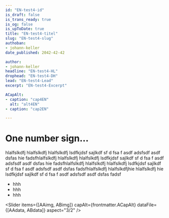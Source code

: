 ```yaml
---
id: "EN-test4-id"
is_draft: false
is_trans_ready: true
is_og: false
is_upToDate: true
title: "EN-test4-titel"
slug: "EN-test4-slug"
authoban:
- johann-keller
date_published: 2042-42-42

author:
- johann-keller
headline: "EN-test4-HL"
drophead: "EN-test4-DH"
lead: "EN-test4-Lead"
excerpt: "EN-test4-Excerpt"

ACapAlt:
- caption: "cap4EN"
  alt: "alt4EN"
- caption: "cap2EN"

---
```




# One number sign…

hlalfslkdfj hlalfslkdfj hlalfslkdfj lsdfkjdsf sajlkdf sf d fsa f asdf adsfsdf asdf dsfas hie
fadsfhlalfslkdfj hlalfslkdfj hlalfslkdfj lsdfkjdsf<R id="example4" /> sajlkdf sf d fsa f asdf adsfsdf asdf dsfas hie
fadsfhlalfslkdfj hlalfslkdfj hlalfslkdfj lsdfkjdsf sajlkdf sf d fsa f asdf adsfsdf asdf dsfas fadsfhlalfslkdfj hlalfslkdfjhie
 hlalfslkdfj hie<R id="example4" /><R id="example2" />
lsdfkjdsf sajlkdf sf d fsa f asdf adsfsdf asdf dsfas fadsf<R id="example2" />

* hhh<R id="example4" />
* hhh<R id="example2" />
* hhh<R id="example3" />

<Slider items={[AAimg, ABimg]} capAlt={frontmatter.ACapAlt} dataFile={[AAdata, ABdata]} aspect="3/2" />